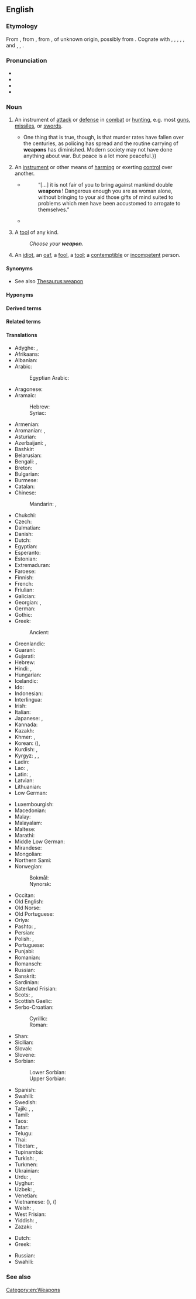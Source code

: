 ==English==

===Etymology===
From {{inh|en|enm|wepen}}, from {{inh|en|ang|wǣpn}}, from {{inh|en|gem-pro|*wēpną||weapon}}, of unknown origin, possibly from {{der|en|ine-pro|*wēbnom}}. Cognate with {{cog|sco|wapyn}}, {{m|sco|wappen||weapon}}, {{cog|fy|wapen||weapon}}, {{cog|nl|wapen||weapon; coat of arms}}, {{cog|nds|wapen||weapon}}, {{cog|de|Waffe||weapon}} and {{m|de|Wappen||coat of arms}}, {{cog|sv|vapen||weapon}}, {{cog|is|vopn||weapon}}.

===Pronunciation===
* {{IPA|en|/ˈwɛpən/}}
* {{audio|en|en-us-weapon.ogg|Audio (US)}}
* {{rhymes|en|ɛpən}}
* {{hyphenation|en|weap|on}}

===Noun===
{{en-noun}}

# An instrument of [[attack]] or [[defense]] in [[combat]] or [[hunting]], e.g. most [[gun]]s, [[missile]]s, or [[sword]]s.
#: {{ux|en|The club that is now mostly used for golf was once a common '''weapon'''.}}
#* {{quote-journal|en|date=2013-07-20|volume=408|issue=8845|magazine={{w|The Economist}}
|title=[http://www.economist.com/news/science-and-technology/http://www.economist.com/news/science-and-technology/21581980-latest-research-suggests-humans-are-not-warriors-their-genes-after-all-old Old soldiers?]
|passage=Whether modern, industrial man is less or more warlike than his hunter-gatherer ancestors is impossible to determine.{{...}}One thing that is true, though, is that murder rates have fallen over the centuries, as policing has spread and the routine carrying of '''weapons''' has diminished. Modern society may not have done anything about war. But peace is a lot more peaceful.}}
# An [[instrument]] or other means of [[harm]]ing or exerting [[control]] over another.
#: {{ux|en|Money is the main '''weapon''' of modern oligarchs.}}
#* {{RQ:EHough PrqsPrc|I|0029}}
#*: “[…] it is not fair of you to bring against mankind double '''weapons'''&thinsp;! Dangerous enough you are as woman alone, without bringing to your aid those gifts of mind suited to problems which men have been accustomed to arrogate to themselves.”
#* {{quote-journal|en|date=January 15, 2011|author=Phil Dawkes|work=BBC
|title=[http://news.bbc.co.uk/sport2/hi/football/eng_prem/9358228.stm Stoke 2-0 Bolton]
|passage=Rory Delap's long throw-ins are a familiar '''weapon''' to the Potters' opponents but this does not make them any easier to defend against.}}
# {{lb|en|informal|humorous}} A [[tool]] of any kind.
#: ''Choose your '''weapon'''.''
# {{lb|en|Scotland|Britain|slang|pejorative}} An [[idiot]], an [[oaf]], a [[fool]], a [[tool]]; a [[contemptible]] or [[incompetent]] person.

====Synonyms====
* See also [[Thesaurus:weapon]]

====Hyponyms====
{{col4|en|assault weapon
|[[anti-tank guided weapon]] ([[ATGW]])
|anti-tank weapon
|atomic weapon
|biological weapon
|bioweapon
|chemical weapon
|cold weapon
|conventional weapon
|crew-served weapon
|cyberweapon
|doomsday weapon
|gun
|mass destruction weapon
|murder weapon
|nuclear weapon
|pistol
|radiological weapon
|ranged weapon
|section automatic weapon
|siege weapon
|space weapon
|squad automatic weapon
|superweapon
|sword
|thermonuclear weapon
|[[weapon of mass destruction]] ([[WMD]])
|weapon of wholesale destruction
}}

====Derived terms====
{{der4|en|beweapon
|biological-weapon
|nonweapon
|radiological-weapon
|superweaponry
|weaponed
|weaponeer
|weaponization
|weaponize
|weapons-grade
|weaponsmith
|weaponsmithing
}}

====Related terms====
{{rel4|en|[[Assault Weapons Ban]] ([[AWB]])
|[[assault with a deadly weapon]] ([[ADW]])
|[[nuclear weapons inheritance project]] ([[NWIP]])
|[[nuclear weapons state]] ([[NWS]])
|weapons free
|weapons hold
|weapons tight
}}

====Translations====
{{trans-top|instrument of attack or defense in combat}}
* Adyghe: {{t|ady|ӏашэ}}, {{t|ady|ашэ}}
* Afrikaans: {{t+|af|wapen}}
* Albanian: {{t+|sq|armë|f}}
* Arabic: {{t|ar|سِلَاح|m}}
*: Egyptian Arabic: {{t|arz|سلاح|m|tr=silāḥ}}
* Aragonese: {{t|an|arma}}
* Aramaic:
*: Hebrew: {{t|arc|זינא|tr=zaynā’|m}}
*: Syriac: {{t|arc|ܙܝܢܐ|tr=zaynā’|m}}
* Armenian: {{t+|hy|զենք}}
* Aromanian: {{t|rup|armã|f}}, {{t|rup|tufeche}}
* Asturian: {{t|ast|arma|f}}
* Azerbaijani: {{t+|az|silah}}, {{t|az|yaraq}}
* Bashkir: {{t|ba|ҡорал}}
* Belarusian: {{t|be|збро́я|f|sc=Cyrl}}
* Bengali: {{t+|bn|অস্ত্র}}, {{t|bn|হাতিয়ার}}
* Breton: {{t+|br|arm|m}}
* Bulgarian: {{t+|bg|оръ̀жие|n|sc=Cyrl}}
* Burmese: {{t+|my|လက်နက်}}
* Catalan: {{t+|ca|arma|f}}
* Chinese:
*: Mandarin: {{t+|cmn|武器|tr=wǔqì|sc=Hani}}, {{t+|cmn|兵器|tr=bīngqì|sc=Hani}}
* Chukchi: {{t|ckt|ирвын|tr=irvyn}}
* Czech: {{t+|cs|zbraň|f}}
* Dalmatian: {{t|dlm|jarma|f}}
* Danish: {{t+|da|våben|n}}
* Dutch: {{t+|nl|wapen|n}}
* Egyptian: {{t-egy|jry|h=i-ir-i-i-T30}}
* Esperanto: {{t|eo|armilo}}
* Estonian: {{t+|et|relv}}
* Extremaduran: {{t|ext|arma}}
* Faroese: {{t|fo|vápn|n}}
* Finnish: {{t+|fi|ase}}
* French: {{t+|fr|arme|f}}
* Friulian: {{t|fur|arme|f}}
* Galician: {{t+|gl|arma|f}}
* Georgian: {{t|ka|იარაღი}}, {{t|ka|საჭურველი}}
* German: {{t+|de|Waffe|f}}
* Gothic: {{t|got|𐍅𐌴𐍀𐌽|n|sc=Goth}}
* Greek: {{t+|el|όπλο|n}}
*: Ancient: {{t|grc|ὅπλον|n}}
* Greenlandic: {{t|kl|sakku}}
* Guaraní: {{t|gn|mboka}} {{qualifier|firearm}}
* Gujarati: {{t+|gu|શસ્ત્ર|tr=śastra|sc=Gujr}}
* Hebrew: {{t+|he|כְּלִי נֶשֶׁק|m|tr=kli nésheq}}
* Hindi: {{t+|hi|हथियार|m|sc=Deva}}, {{t+|hi|शस्त्र|m|sc=Deva}}
* Hungarian: {{t+|hu|fegyver}}
* Icelandic: {{t+|is|vopn|n}}
* Ido: {{t+|io|armo}}
* Indonesian: {{t+|id|senjata}}
* Interlingua: {{t|ia|arma}}
* Irish: {{t|ga|arm}}
* Italian: {{t+|it|arma|f}}
* Japanese: {{t+|ja|武器|tr=ぶき, buki|sc=Jpan}}, {{t+|ja|兵器|tr=へいき, heiki|sc=Jpan}}
* Kannada: {{t+|kn|ಆಯುಧ}}
* Kazakh: {{t+|kk|қару|sc=Cyrl}}
* Khmer: {{t|km|គ្រឿងអាវុធ}}, {{t+|km|អាវុធ}}
* Korean: {{t+|ko|무기}} ({{t+|ko|武器}}), {{t+|ko|병기}}
* Kurdish: {{t+|ku|çek}}, {{t+|ku|sîleh}}
* Kyrgyz: {{t+|ky|курал|sc=Cyrl}}, {{t|ky|курал-жарак|sc=Cyrl}}, {{t+|ky|жарак|sc=Cyrl}}
* Ladin: {{t|lld|erma|f}}
* Lao: {{t|lo|ຄຳເພິງ}}, {{t+|lo|ອາວຸດ}}
* Latin: {{t|la|tēlum|n}}, {{t+|la|arma|n-p}}
* Latvian: {{t|lv|ierocis|m}}
* Lithuanian: {{t|lt|ginklas|m}}
* Low German: {{t|nds|Wapen|n}}
{{trans-mid}}
* Luxembourgish: {{t+|lb|Waff|f}}
* Macedonian: {{t|mk|о́ружје|n|sc=Cyrl}}
* Malay: {{t|ms|senjata}}
* Malayalam: {{t+|ml|ആയുധം}}
* Maltese: {{t|mt|arma|f}}
* Marathi: {{t|mr|शस्त्र}}
* Middle Low German: {{t|gml|wapen|tr=wâpen}}
* Mirandese: {{t|mwl|arma}}
* Mongolian: {{t+|mn|зэвсэг|sc=Cyrl}}
* Northern Sami: {{t|se|vearju}}
* Norwegian:
*: Bokmål: {{t+|nb|våpen|n}}
*: Nynorsk: {{t|nn|våpen|n}}
* Occitan: {{t+|oc|arma|f}}
* Old English: {{t|ang|wǣpn|n}}
* Old Norse: {{t|non|vápn|n}}
* Old Portuguese: {{t|roa-opt|arma}}
* Oriya: {{t-needed|or}}
* Pashto: {{t+|ps|وسله|f|tr=waslá}}, {{t+|ps|اسلحه|f|tr=aslehá}}
* Persian: {{t+|fa|سلاح|tr=selâh|sc=fa-Arab}}
* Polish: {{t+|pl|broń|f}}, {{t|pl|oręż|m}}
* Portuguese: {{t+|pt|arma|f}}
* Punjabi: {{t|pa|ਹਥਿਆਰ}}
* Romanian: {{t+|ro|armă|f}}
* Romansch: {{t|rm|arma|f}}
* Russian: {{t+|ru|ору́жие|n}}
* Sanskrit: {{t+|sa|आयुध}}
* Sardinian: {{t|sc|àrma|f}}
* Saterland Frisian: {{t|stq|Woapen|n}}
* Scots: {{t|sco|wapyn}}, {{t|sco|wappen}}
* Scottish Gaelic: {{t+|gd|arm|m}}
* Serbo-Croatian:
*: Cyrillic: {{t|sh|оружје|n|sc=Cyrl}}
*: Roman: {{t+|sh|oružje|n}}
* Shan: {{t|shn|လၢၵ်ႈၼၢၵ်ႈ}}
* Sicilian: {{t+|scn|arma|f}}
* Slovak: {{t+|sk|zbraň|f}}
* Slovene: {{t|sl|orožje|n}}
* Sorbian:
*: Lower Sorbian: {{t|dsb|broń|f}}
*: Upper Sorbian: {{t|hsb|bróń|f}}
* Spanish: {{t+|es|arma|f}}
* Swahili: {{t+|sw|silaha}}
* Swedish: {{t+|sv|vapen|n}}
* Tajik: {{t|tg|силоҳ|sc=Cyrl}}, {{t|tg|яроқ|sc=Cyrl}}, {{t|tg|аслиҳа|p|sc=Cyrl}}
* Tamil: {{t+|ta|ஆயுதம்}}
* Taos: {{t|twf|hų́łoliną}}
* Tatar: {{t+|tt|корал|sc=Cyrl}}
* Telugu: {{t+|te|ఆయుధము}}
* Thai: {{t+|th|อาวุธ|}}
* Tibetan: {{t|bo|མཚོན་ཆ||sc=Tibt}}, {{t|bo|གོ་མཚོན|sc=Tibt}}
* Tupinambá: {{t|tpn|popesûara}}
* Turkish: {{t+|tr|silah}}, {{t+|tr|yarak}}
* Turkmen: {{t|tk|ýarag}}
* Ukrainian: {{t|uk|збро́я|f|sc=Cyrl}}
* Urdu: {{t|ur|ہتھیار|m|tr=hathiyār}}, {{t|ur|اسلحہ|tr=asliha}}
* Uyghur: {{t|ug|قورال}}
* Uzbek: {{t+|uz|qurol}}, {{t+|uz|yarogʻ}}
* Venetian: {{t+|vec|arma}}
* Vietnamese: {{t+|vi|vũ khí}} ({{t|vi|武器}}), {{t+|vi|binh khí}} ({{t|vi|兵器}})
* Welsh: {{t+|cy|arf|m|f}}, {{t|cy|erfyn|m}}
* West Frisian: {{t|fy|wapen}}
* Yiddish: {{t|yi|וואָפֿן|m|n}}, {{t|yi|כּלי־זיין|m|n|tr=klezayen}}
* Zazaki: {{t|zza|çek}}
{{trans-bottom}}

{{trans-top|means of harming or exerting control}}
* Dutch: {{t+|nl|wapen|n}}
* Greek: {{t+|el|όπλο|n}}
{{trans-mid}}
* Russian: {{t+|ru|ору́жие|n}}
* Swahili: {{t+|sw|vilaha}}
{{trans-bottom}}
===See also===
{{pedialite}}
[[Category:en:Weapons]]